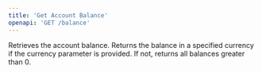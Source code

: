 ```yaml
---
title: 'Get Account Balance'
openapi: 'GET /balance'
---
```

Retrieves the account balance. Returns the balance in a specified currency if the currency parameter is provided. If not, returns all balances greater than 0.
